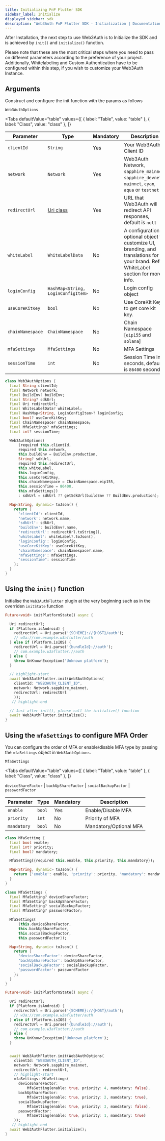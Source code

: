 ```yaml
---
title: Initializing PnP Flutter SDK
sidebar_label: Initialize
displayed_sidebar: sdk
description: "Web3Auth PnP Flutter SDK - Initialization | Documentation - Web3Auth"
---
```



After Installation, the next step to use Web3Auth is to Initialize the SDK and is achieved by `init()` and `initialize()` function.

Please note that these are the most critical steps where you need to pass on different parameters according to the preference of your project.
Additionally, Whitelabeling and Custom Authentication have to be configured within this step, if you wish to customize your Web3Auth Instance.

## Arguments

Construct and configure the init function with the params as follows

`Web3AuthOptions`

<Tabs
  defaultValue="table"
  values={[
    { label: "Table", value: "table" },
    { label: "Class", value: "class" },
  ]}
>

<TabItem value="table">

| Parameter        | Type                                                                     | Mandatory | Description                                                                                                                         |
| ---------------- | ------------------------------------------------------------------------ | --------- | ----------------------------------------------------------------------------------------------------------------------------------- |
| `clientId`       | `String`                                                                 | Yes       | Your Web3Auth Client ID                                                                                                             |
| `network`        | `Network`                                                                | Yes       | Web3Auth Network, `sapphire_mainnet`, `sapphire_devnet`, `mainnet`, `cyan`, `aqua` or `testnet`                                     |
| `redirectUrl`    | [Uri class](https://api.dart.dev/stable/2.18.0/dart-core/Uri-class.html) | Yes       | URL that Web3Auth will redirect API responses, default is `null`                                                                    |
| `whiteLabel`     | `WhiteLabelData`                                                         | No        | A configuration optional object to customize UI, branding, and translations for your brand. Refer WhiteLabel section for more info. |
| `loginConfig`    | `HashMap<String, LoginConfigItem>`                                       | No        | Login config object                                                                                                                 |
| `useCoreKitKey`  | `bool`                                                                   | No        | Use CoreKit Key to get core kit key.                                                                                                |
| `chainNamespace` | `ChainNamespace`                                                         | No        | Chain Namespace [`eip155` and `solana`]                                                                                             |
| `mfaSettings`    | `MfaSettings`                                                            | No        | MFA Settings                                                                                                                        |
| `sessionTime`    | `int`                                                                    | No        | Session Time in seconds, default is `86400` seconds                                                                                 |

</TabItem>

<TabItem value="class">

```dart
class Web3AuthOptions {
  final String clientId;
  final Network network;
  final BuildEnv? buildEnv;
  final String? sdkUrl;
  final Uri redirectUrl;
  final WhiteLabelData? whiteLabel;
  final HashMap<String, LoginConfigItem>? loginConfig;
  final bool? useCoreKitKey;
  final ChainNamespace? chainNamespace;
  final MfaSettings? mfaSettings;
  final int? sessionTime;

  Web3AuthOptions(
      {required this.clientId,
      required this.network,
      this.buildEnv = BuildEnv.production,
      String? sdkUrl,
      required this.redirectUrl,
      this.whiteLabel,
      this.loginConfig,
      this.useCoreKitKey,
      this.chainNamespace = ChainNamespace.eip155,
      this.sessionTime = 86400,
      this.mfaSettings})
      : sdkUrl = sdkUrl ?? getSdkUrl(buildEnv ?? BuildEnv.production);

  Map<String, dynamic> toJson() {
    return {
      'clientId': clientId,
      'network': network.name,
      'sdkUrl': sdkUrl,
      'buildEnv': buildEnv?.name,
      'redirectUrl': redirectUrl.toString(),
      'whiteLabel': whiteLabel?.toJson(),
      'loginConfig': loginConfig,
      'useCoreKitKey': useCoreKitKey,
      'chainNamespace': chainNamespace?.name,
      'mfaSettings': mfaSettings,
      "sessionTime": sessionTime
    };
  }
}
```

</TabItem>

</Tabs>

## Using the `init()` function

Initialise the `Web3AuthFlutter` plugin at the very beginning such as in the overriden `initState` function

```dart
Future<void> initPlatformState() async {

  Uri redirectUrl;
  if (Platform.isAndroid) {
    redirectUrl = Uri.parse('{SCHEME}://{HOST}/auth');
    // w3a://com.example.w3aflutter/auth
  } else if (Platform.isIOS) {
    redirectUrl = Uri.parse('{bundleId}://auth');
    // com.example.w3aflutter://auth
  } else {
    throw UnKnownException('Unknown platform');
  }

  // highlight-start
  await Web3AuthFlutter.init(Web3AuthOptions(
    clientId: "WEB3AUTH_CLIENT_ID",
    network: Network.sapphire_mainnet,
    redirectUrl: redirectUrl
    ));
   // highlight-end

  // Just after init(), please call the initialize() function
  await Web3AuthFlutter.initialize();
}
```

## Using the `mfaSettings` to configure MFA Order

You can configure the order of MFA or enable/disable MFA type by passing the `mfaSettings` object in `Web3AuthOptions`.

`MfaSettings`

<Tabs
  defaultValue="table"
  values={[
    { label: "Table", value: "table" },
    { label: "Class", value: "class" },
  ]}
>

<TabItem value="table">

`deviceShareFactor` | `backUpShareFactor` | `socialBackupFactor` | `passwordFactor`

| Parameter   | Type   | Mandatory | Description            |
| ----------- | ------ | --------- | ---------------------- |
| `enable`    | `bool` | Yes       | Enable/Disable MFA     |
| `priority`  | `int`  | No        | Priority of MFA        |
| `mandatory` | `bool` | No        | Mandatory/Optional MFA |

</TabItem>

<TabItem value="class">

```dart
class MfaSetting {
  final bool enable;
  final int? priority;
  final bool? mandatory;

  MfaSetting({required this.enable, this.priority, this.mandatory});

  Map<String, dynamic> toJson() {
    return {'enable': enable, 'priority': priority, 'mandatory': mandatory};
  }
}

class MfaSettings {
  final MfaSetting? deviceShareFactor;
  final MfaSetting? backUpShareFactor;
  final MfaSetting? socialBackupFactor;
  final MfaSetting? passwordFactor;

  MfaSettings(
      {this.deviceShareFactor,
      this.backUpShareFactor,
      this.socialBackupFactor,
      this.passwordFactor});

  Map<String, dynamic> toJson() {
    return {
      'deviceShareFactor': deviceShareFactor,
      'backUpShareFactor': backUpShareFactor,
      'socialBackupFactor': socialBackupFactor,
      'passwordFactor': passwordFactor
    };
  }
}
```

</TabItem>

</Tabs>

```dart
Future<void> initPlatformState() async {

  Uri redirectUrl;
  if (Platform.isAndroid) {
    redirectUrl = Uri.parse('{SCHEME}://{HOST}/auth');
    // w3a://com.example.w3aflutter/auth
  } else if (Platform.isIOS) {
    redirectUrl = Uri.parse('{bundleId}://auth');
    // com.example.w3aflutter://auth
  } else {
    throw UnKnownException('Unknown platform');
  }


  await Web3AuthFlutter.init(Web3AuthOptions(
    clientId: "WEB3AUTH_CLIENT_ID",
    network: Network.sapphire_mainnet,
    redirectUrl: redirectUrl,
    // highlight-start
    mfaSettings: MfaSettings(
      deviceShareFactor:
          MfaSetting(enable: true, priority: 4, mandatory: false),
      backUpShareFactor:
          MfaSetting(enable: true, priority: 2, mandatory: true),
      socialBackupFactor:
          MfaSetting(enable: true, priority: 3, mandatory: false),
      passwordFactor:
          MfaSetting(enable: true, priority: 1, mandatory: true)
    ));
   // highlight-end
  await Web3AuthFlutter.initialize();
}

```
